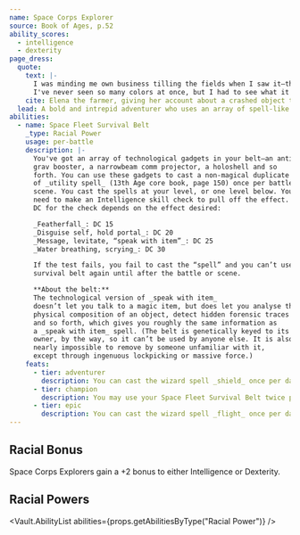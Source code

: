 ```yaml
---
name: Space Corps Explorer
source: Book of Ages, p.52
ability_scores:
  - intelligence
  - dexterity
page_dress:
  quote:
    text: |-
      I was minding me own business tilling the fields when I saw it—the streaking rock soaring across the sky!
      I've never seen so many colors at once, but I had to see what it could be...
    cite: Elena the farmer, giving her account about a crashed object to Verdanian officials, circa 6a.568
  lead: A bold and intrepid adventurer who uses an array of spell-like gadgets to overcome obstacles.
abilities:
  - name: Space Fleet Survival Belt
    _type: Racial Power
    usage: per-battle
    description: |-
      You've got an array of technological gadgets in your belt—an anti-
      grav booster, a narrowbeam comm projector, a holoshell and so
      forth. You can use these gadgets to cast a non-magical duplicate
      of _utility spell_ (13th Age core book, page 150) once per battle or
      scene. You cast the spells at your level, or one level below. You
      need to make an Intelligence skill check to pull off the effect. The
      DC for the check depends on the effect desired:

      _Featherfall_: DC 15  
      _Disguise self, hold portal_: DC 20  
      _Message, levitate, “speak with item”_: DC 25  
      _Water breathing, scrying_: DC 30  

      If the test fails, you fail to cast the “spell” and you can’t use your
      survival belt again until after the battle or scene.

      **About the belt:**
      The technological version of _speak with item_
      doesn’t let you talk to a magic item, but does let you analyse the
      physical composition of an object, detect hidden forensic traces
      and so forth, which gives you roughly the same information as
      a _speak with item_ spell. (The belt is genetically keyed to its
      owner, by the way, so it can’t be used by anyone else. It is also
      nearly impossible to remove by someone unfamiliar with it,
      except through ingenuous lockpicking or massive force.)
    feats:
      - tier: adventurer
        description: You can cast the wizard spell _shield_ once per day.
      - tier: champion
        description: You may use your Space Fleet Survival Belt twice per battle or scene.
      - tier: epic
        description: You can cast the wizard spell _flight_ once per day.
---
```


## Racial Bonus

Space Corps Explorers gain a +2 bonus to either Intelligence or Dexterity.

## Racial Powers

<Vault.AbilityList abilities={props.getAbilitiesByType("Racial Power")} />
